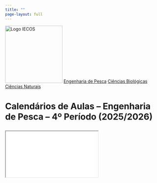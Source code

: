 ```yaml
---
title: ""
page-layout: full
---
```


:::: wrapper
<aside class="sidebar">

<img src="assets/images/logo-iecos.png" alt="Logo IECOS" width="186"/> <a href="#" onclick="selCurso('EP');return false;" id="linkEP">Engenharia de Pesca</a> <a href="#" onclick="selCurso('CB');return false;" id="linkCB">Ciências Biológicas</a> <a href="#" onclick="selCurso('CN');return false;" id="linkCN">Ciências Naturais</a>

</aside>

<main class="main">

<h1 id="titulo">

Calendários de Aulas – Engenharia de Pesca – 4º Período (2025/2026)

</h1>

::: {#turmaNav}
:::

<iframe id="iframeCal" src="resources/calendarios/EP_T2025_4P-2025.html">

</iframe>

</main>
::::

```{=html}
<script>
// ============ CONFIGURAÇÃO =============
const cursos = {
  EP: { nome:"Engenharia de Pesca", prefix:"EP_T", turmas:["2022","2023","2024","2025"], padrao:"2025" },
  CB: { nome:"Ciências Biológicas",  prefix:"CB_T", turmas:["2022","2023","2024","2025"], padrao:"2025" },
  CN: { nome:"Ciências Naturais",    prefix:"CN_T", turmas:["2022","2023","2024","2025"], padrao:"2025" }
};
let cursoAtual = "EP";

// ============ FUNÇÕES =============
function desenhaTurmas(key){
  const nav = document.getElementById('turmaNav');
  nav.innerHTML = "";
  cursos[key].turmas.forEach(ano => {
    const btn = document.createElement('button');
    btn.textContent = `Turma ${ano}`;
    btn.onclick = () => mudaTurma(key, ano);
    nav.appendChild(btn);
  });
}

function selCurso(key){
  cursoAtual = key;
  const c = cursos[key];
  document.getElementById('titulo').textContent =
        `Calendários de Aulas – ${c.nome} – 4º Período (2025/2026)`;
  desenhaTurmas(key);
  mudaTurma(key, c.padrao);

  // destaca link ativo
  ["linkEP","linkCB","linkCN"].forEach(id => document.getElementById(id).classList.remove("active"));
  document.getElementById(`link${key}`).classList.add("active");
}

function mudaTurma(curKey, ano){
  // ativa botão
  Array.from(document.getElementById('turmaNav').children)
       .forEach(b => b.classList.toggle('active', b.textContent.endsWith(ano)));
  // monta caminho correto: EP_T2023_4P-2025.html
  const src = `resources/calendarios/${cursos[curKey].prefix}${ano}_4P-2025.html`;
  document.getElementById('iframeCal').src = src;
}

// ============ INICIALIZA =============
document.addEventListener('DOMContentLoaded', () => selCurso('EP'));
</script>
```
